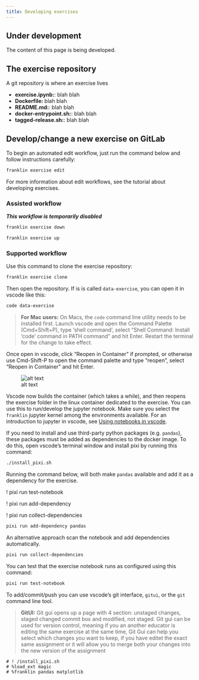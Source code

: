 ```yaml
---
title: Developing exercises
---
```


::: {.callout-caution }  
## Under development  
The content of this page is being developed.  
:::


## The exercise repository

A git repository is where an exercise lives

- **exercise.ipynb:**: blah blah
- **Dockerfile:** blah blah
- **README.md:**: blah blah
- **docker-entrypoint.sh:**: blah blah
- **tagged-release.sh:**: blah blah



## Develop/change a new exercise on GitLab


To begin an automated edit workflow, just run the command below and follow instructions carefully:

```.bash
franklin exercise edit
```

For more information about edit workflows, see the tutorial about developing exercises.



### Assisted workflow

__*This workflow is temporarily disabled*__


```.bash
franklin exercise down
```

```.bash
franklin exercise up
```


### Supported workflow

Use this command to clone the exercise repository:

```.bash
franklin exercise clone
```

Then open the repository. If is is called `data-exercise`, you can open it in vscode like this:

```.bash
code data-exercise
```

> **For Mac users:** On Macs, the `code` command line utility needs to be installed first. Launch vscode and open the Command Palette (Cmd+Shift+P), type 'shell command', select  "Shell Command: Install 'code' command in PATH command" and hit Enter. Restart the terminal for the change to take effect. 


Once open in vscode, click "Reopen in Container" if prompted, or otherwise use Cmd-Shift-P to open the command palette and type "reopen", select "Reopen in Container" and hit Enter.

![alt text](<images/Screenshot 2025-05-31 at 11.05.53.png>)

Vscode now builds the container (which takes a while), and then reopens the exercise folder in the linux container dedicated to the exercise. You can use this to run/develop the jupyter notebook. Make sure you select the `franklin` jupyter kernel among the environments available. For an introduction to jupyter in vscode, see [Using notebooks in vscode](https://code.visualstudio.com/docs/datascience/jupyter-notebooks).


If you need to install and use third-party python packages (e.g. `pandas`), these packages must be added as dependencies to the docker image. To do this, open vscode's terminal window and install pixi by running this command: 

```.bash
./install_pixi.sh
```

Running the command below, will both make `pandas` available and add it as a dependency for the exercise. 


! pixi run test-notebook

! pixi run add-dependency 

! pixi run collect-dependencies

```.bash
pixi run add-dependency pandas
```

An alternative approach scan the notebook and add dependencies automatically. 

```.bash
pixi run collect-dependencies
```

You can test that the exercise notebook runs as configured using this command:

```.bash
pixi run test-notebook
```
 
To add/commit/push you can use vscode's git interface, `gitui`, or the `git ` command line tool.

> **GitUI:** Git gui opens up a page with 4 section: unstaged changes, staged changed commit box and modified, not staged. Git gui can be used for version control, meaning if you an another educator is editing the same exercise at the same time, Git Gui can help you select which changes you want to keep, if you have editet the exact same assignment or it will allow you to merge both your changes into the new version of the assignment

<!-- FIXME: make sure docker images built this way are also visible and cleaned up by franklin cleanup  -->




```
# ! /install_pixi.sh
# %load_ext magic
# %franklin pandas matplotlib
```